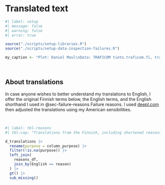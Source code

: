 # Translated text

```r
#| label: setup
#| message: false
#| warning: false
#| error: true

source("./scripts/setup-libraries.R")
source("./scripts/setup-data-inspection-failures.R")

my_caption <- "Plot: Daniel Moul\nData: TRAFICOM tieto.traficom.fi, trafi2.stat.fi"

```

<br>

## About translations

In case anyone wishes to better understand my translations to English, I offer the original Finnish terms below, the English terms, and the English shorthand I used in @sec-failure-reasons Failure reasons. I used [deepl.com](https://deepl.com) then adjusted the translations using my American sensibilities.

<br>

```r
#| label: tbl-reasons
#| tbl-cap: "Translations from the Finnish, including shortened reasons to aid plotting"

d_translations |>
  rename(purpose = column_purpose) |>
  filter(!is.na(purpose)) |>
  left_join(
    reasons_df,
    join_by(English == reason)
  ) |>
  gt() |>
  sub_missing()

```

<br>
